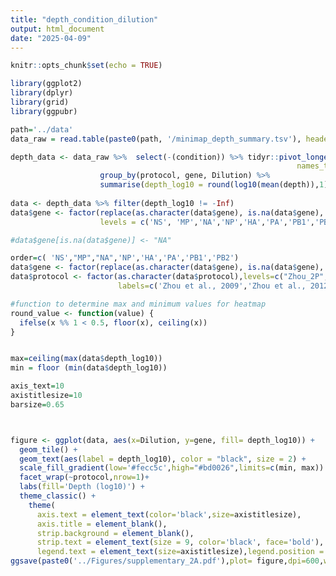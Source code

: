 ```yaml
---
title: "depth_condition_dilution"
output: html_document
date: "2025-04-09"
---
```


```r
knitr::opts_chunk$set(echo = TRUE)
```


```r
library(ggplot2)
library(dplyr)
library(grid)
library(ggpubr)

```


```r

path='../data'
data_raw = read.table(paste0(path, '/minimap_depth_summary.tsv'), header=TRUE)

depth_data <- data_raw %>%  select(-(condition)) %>% tidyr::pivot_longer(-c(protocol, Dilution), 
                                                                names_to = 'gene', values_to = 'depth') %>%
                    group_by(protocol, gene, Dilution) %>%
                    summarise(depth_log10 = round(log10(mean(depth)),1))
  
data <- depth_data %>% filter(depth_log10 != -Inf)
data$gene <- factor(replace(as.character(data$gene), is.na(data$gene), "NA"),
                    levels = c('NS', 'MP','NA','NP','HA','PA','PB1','PB2'))

#data$gene[is.na(data$gene)] <- "NA"

order=c( 'NS',"MP","NA",'NP','HA','PA','PB1','PB2')
data$gene <- factor(replace(as.character(data$gene), is.na(data$gene), "NA"),levels =order)
data$protocol <- factor(as.character(data$protocol),levels=c("Zhou_2P","Zhou_3P","Rambo_3P","Licheri_5uM"),
                        labels=c('Zhou et al., 2009','Zhou et al., 2012','Rambo-Martin et al., 2020','Current protocol'))

#function to determine max and minimum values for heatmap
round_value <- function(value) {
  ifelse(x %% 1 < 0.5, floor(x), ceiling(x))
}


max=ceiling(max(data$depth_log10))
min = floor (min(data$depth_log10))

axis_text=10
axistitlesize=10
barsize=0.65



figure <- ggplot(data, aes(x=Dilution, y=gene, fill= depth_log10)) + 
  geom_tile() +
  geom_text(aes(label = depth_log10), color = "black", size = 2) +
  scale_fill_gradient(low='#fecc5c',high="#bd0026",limits=c(min, max)) +
  facet_wrap(~protocol,nrow=1)+
  labs(fill='Depth (log10)') +
  theme_classic() +
    theme(
      axis.text = element_text(color='black',size=axistitlesize),
      axis.title = element_blank(),
      strip.background = element_blank(),
      strip.text = element_text(size = 9, color='black', face='bold'),
      legend.text = element_text(size=axistitlesize),legend.position = 'bottom')
ggsave(paste0('../Figures/supplementary_2A.pdf'),plot= figure,dpi=600,width=10,height=4)

```



